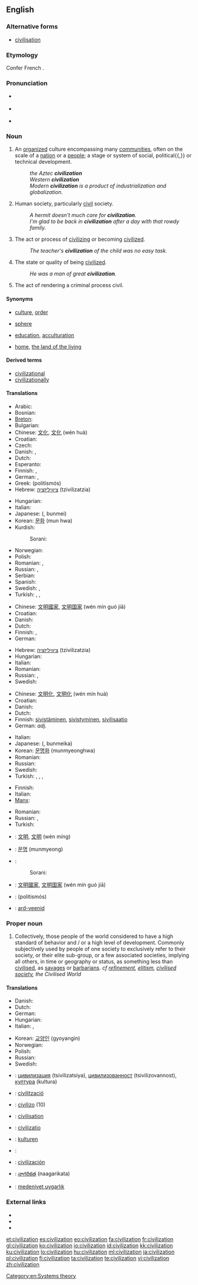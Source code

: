 {{wikipedia}}
{{wikiquote}}
==English==

===Alternative forms===
* [[civilisation]]  {{qualifier|UK}}

===Etymology===
Confer French {{term|lang=fr|civilisation}}.<!-- Century 1911: From civilize + -ation. -->

===Pronunciation===
* {{a|Aus}} {{IPA|/sɪvəlaɪˈzeɪʃən/}}
* {{a|UK}} {{IPA|/sɪv.ə.laɪˈzeɪ.ʃən/}}
* {{a|US}} {{IPA|/sɪvəlɨˈzeɪʃən/}}
: {{audio|en-us-civilization.ogg|Audio (US)}}

===Noun===
{{en-noun}}

# An [[organized]] culture encompassing many [[community|communities]], often on the scale of a [[nation]] or a [[people]]; a stage or system of social, political{{,}} or technical development.
#: ''the Aztec '''civilization'''''
#: ''Western '''civilization'''''
#: ''Modern '''civilization''' is a product of industrialization and globalization.''
# {{uncountable}} Human society, particularly [[civil]] society.
#: ''A hermit doesn't much care for '''civilization'''.''
#: ''I'm glad to be back in '''civilization''' after a day with that rowdy family.''
# The act or process of [[civilize|civilizing]] or becoming [[civilize|civilized]].
#: ''The teacher's '''civilization''' of the child was no easy task.''
# The state or quality of being [[civilized]].
#: ''He was a man of great '''civilization'''.''
# {{obsolete}} The act of rendering a criminal process civil.

====Synonyms====
* {{sense|large-scale stage of societal development}} [[culture]], [[order]]
* {{sense|group of countries}} [[sphere]]
* {{sense|act of civilizing}} [[education]], [[acculturation]]
* {{sense|preferred human society}} [[home]], [[the land of the living]]

====Derived terms====
* [[civilizational]]
* [[civilizationally]]

====Translations====
{{trans-top|organized culture}}
* Arabic: {{t+|ar|حضارة|f|tr=hidaara}}
* Bosnian: {{t-|bs|civilizacija}}
* [[Breton]]: {{t-|br|sevenadur|m|xs=Breton}}
* Bulgarian: {{t+|bg|цивилизация|f}}
* Chinese: [[文化]], [[文化]] (wén huà)
* Croatian: {{t-|hr|civilizacija|f|alt=civilizácija}}
* Czech: {{t+|cs|civilizace|f}}
* Danish: {{t-|da|civilisation|c}}, {{t-|da|kultur|c}}
* Dutch: {{t+|nl|beschaving|f}}
* Esperanto: {{t|eo|civilizo}}
* Finnish: {{t+|fi|kulttuuri}}, {{t-|fi|sivilisaatio}}
* German: {{t-|de|Zivilisation|f}}, {{t+|de|Kultur|f}}
* Greek: {{t+|el|πολιτισμός|m}} (politismós)
* Hebrew: [[ציוויליזציה]] (tzivilizatzia) {{f}}
{{trans-mid}}
* Hungarian: {{t+|hu|civilizáció}}
* Italian: {{t+|it|civiltà|f}}
* Japanese: {{Jpan|[[文明]]}} ({{Jpan|[[ぶんめい]]}}, bunmei)
* Korean: [[문화]] (mun hwa)
* Kurdish:
*: Sorani: {{t|ku|ئاوه‌دانی|tr=AwadAni|sc=ku-Arab}}
* Norwegian: {{t|no|sivilisasjon|m}}
* Polish: {{t|pl|cywilizacja|f}}
* Romanian: {{t|ro|civilizație|f}}, {{t|ro|cultură|f}}
* Russian: {{t+|ru|цивилизация|f|tr=civilizácija}}, {{t+|ru|культура|f|tr=kul'túra}}
* Serbian: {{t-|sr|civilizacija}}
* Spanish: {{t|es|civilización|f}}
* Swedish: {{t-|sv|civilisation|c}}, {{t+|sv|kultur|c}}
* Turkish: {{t|tr|ekinç}}, {{t|tr|medeniyet}}, {{t|tr|uygarlık}}
{{trans-bottom}}

{{trans-top|human society}}
* Chinese: [[文明]][[國家]], [[文明]][[国家]] (wén mín guó jiā)
* Croatian: {{t-|hr|civilizacija|f|alt=civilizácija}}
* Danish: {{t-|da|civilisation|c}}
* Dutch: {{t|nl|bewoonde wereld}}
* Finnish: {{t+|fi|sivistys}}, {{t-|fi|sivistynyt}} {{t+|fi|yhteiskunta}}
* German: {{t+|de|Kultur|f}}
{{trans-mid}}
* Hebrew: [[ציוויליזציה]] (tzivilizatzia) {{f}}
* Hungarian: {{t+|hu|civilizáció}}
* Italian: {{t+|it|civiltà}}
* Romanian: {{t|ro|civilizație|f}}
* Russian: {{t+|ru|цивилизация|f|tr=civilizácija}}, {{t+|ru|культура|f|tr=kul'túra}}
* Swedish: {{t-|sv|civilisation|c}}
{{trans-bottom}}

{{trans-top|act or process of civilizing or becoming civilized}}
* Chinese: [[文明化]], [[文明化]] (wén mín huà)
* Croatian: {{t-|hr|civiliziranost|f|alt=civilìzīranōst}}
* Danish: {{t|da|civilisering|c}}
* Dutch: {{t|nl|civilisatie}}
* Finnish: [[sivistää|sivistäminen]], [[sivistyä|sivistyminen]], [[sivilisaatio]]
* German: {{t+|de|zivilisiert}} ''adj.''
{{trans-mid}}
* Italian: {{t-|it|civilizzazione|f}}
* Japanese: {{Jpan|[[文明化]]}} ({{Jpan|[[ぶんめいか]]}}, bunmeika)
* Korean: [[문명화]] (munmyeonghwa)
* Romanian: {{t|ro|civilizare|f}}
* Russian: {{t+|ru|цивилизация|f|tr=civilizácija}}
* Swedish: {{t|sv|civilisering|c}}
* Turkish: {{t|tr|medenîleşme}}, {{t|tr|uygarlaşma}}, {{t|tr|medenîleştirme}}, {{t|tr|uygarlaştırma}}
{{trans-bottom}}

{{trans-top|state or quality of being civilized}}
* Finnish: {{t|fi|sivistyneiyys}}
* Italian: {{t+|it|civiltà|f}}
* [[Manx]]: {{t|gv|ardveenid|f}}
{{trans-mid}}
* Romanian: {{t|ro|civilitate|f}}
* Russian: {{t|ru|цивилизованность|f|tr=civilizóvannost'}}, {{t+|ru|культура|f|tr=kul'túra}}
* Turkish: {{t|tr|sivilleşme}}
{{trans-bottom}}

{{checktrans-top}}
<!-- these were under advanced state of society-->
* {{ttbc|zh}}: [[文明]], [[文明]] (wén míng)
* {{ttbc|ko}}: [[문명]] (munmyeong)
* {{ttbc|ku}}:
*: Sorani: {{t|ku|شارستانێتی|tr=shAristAneti|sc=ku-Arab}}
{{trans-mid}}
<!-- these were under achievements of communal understanding -->
* {{ttbc|zh}}: [[文明]][[國家]], [[文明]][[国家]] (wén mín guó jiā)
* {{ttbc|el}}: {{t+|el|πολιτισμός|m}} (politismós)
* {{ttbc|gv}}: [[ard-veenid]] {{f}}
{{trans-bottom}}

===Proper noun===
{{en-proper noun}}

# Collectively, those people of the world considered to have a high standard of behavior and / or a high level of development. Commonly subjectively used by people of one society to exclusively refer to their society, or their elite sub-group, or a few associated societies, implying all others, in time or geography or status, as something less than [[civilise|civilised]], as [[savage|savages]] or [[barbarian|barbarians]]. ''cf [[refinement]], [[elitism]], [[civilised society]], the Civilised World''

====Translations====
{{trans-top|people of the world considered to have a high standard of behavior}}
* Danish: {{t-|da|civilisation|c}}
* Dutch: {{t+|nl|beschaving}}
* German: {{t-|de|Zivilisation|f}}
* Hungarian: {{t+|hu|civilizáció}}
* Italian: {{t+|it|civiltà|f}},  {{t-|it|civilizzazione|f}}
{{trans-mid}}
* Korean: [[교양인]] (gyoyangin)
* Norwegian: {{t|no|sivilisasjon|m}}
* Polish: {{t|pl|cywilizacja|f}}
* Russian: {{t+|ru|цивилизация|f|tr=civilizácija}}
* Swedish: {{t-|sv|civilisation|c}}
{{trans-bottom}}

{{checktrans-top}}
<!--Please remove this section once all the words are moved to their appropriate translation table above-->
* {{ttbc|bg}}: [[цивилизация]] (tsivilizatsiya), [[цивилизованност]] (tsivilizovannost), [[култура]] (kultura)
* {{ttbc|ca}}: [[civilització]]
* {{ttbc|eo}}: [[civilizo]] (10)
* {{ttbc|fr}}: [[civilisation]]
{{trans-mid}}
* {{ttbc|la}}: [[civilizatio]]
* {{ttbc|no}}: [[kulturen]] {{f}}
* {{ttbc|fa}}: {{fa-Arab|[[تمدن|تمدّن]]}}
* {{ttbc|es}}: [[civilización]]
* {{ttbc|te}}: [[నాగరికత]] (naagarikata)
* {{ttbc|tr}}: [[medeniyet]],[[uygarlık]]
{{trans-bottom}}

===External links===
* {{R:Webster 1913}}
* {{R:Century 1911}}
* {{R:OneLook}}

[[Category:en:Systems theory]]

[[et:civilization]]
[[es:civilization]]
[[eo:civilization]]
[[fa:civilization]]
[[fr:civilization]]
[[gl:civilization]]
[[ko:civilization]]
[[io:civilization]]
[[id:civilization]]
[[kk:civilization]]
[[ku:civilization]]
[[lo:civilization]]
[[hu:civilization]]
[[ml:civilization]]
[[ja:civilization]]
[[pl:civilization]]
[[fi:civilization]]
[[ta:civilization]]
[[te:civilization]]
[[vi:civilization]]
[[zh:civilization]]